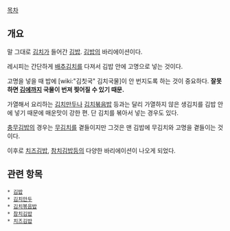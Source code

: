 [[목차]]
== 개요 ==
말 그대로 [[김치]]가 들어간 [[김밥]]. [[김밥]]의 바리에이션이다.

레시피는 간단하게 [[배추김치]]를 다져서 김밥 안에 고명으로 넣는 것이다.

고명을 넣을 때 밥에 [wiki:"김칫국" 김치국물]이 안 번지도록 하는 것이 중요하다. '''잘못하면 [[김]]에까지 국물이 번져 찢어질 수 있기 때문.'''

가열해서 요리하는 [[김치만두]]나 [[김치볶음밥]] 등과는 달리 가열하지 않은 생김치를 김밥 안에 넣기 때문에 매운맛이 강한 편. 단 김치를 볶아서 넣는 경우도 있다.

[[충무김밥]]의 경우는 [[무김치]]를 곁들이지만 그것은 맨 김밥에 무김치와 고명을 곁들이는 것이다.

이후로 [[치즈김밥]], [[참치김밥]]등의 다양한 바리에이션이 나오게 되었다.

== 관련 항목 ==
 * [[김밥]]
 * [[김치만두]]
 * [[김치볶음밥]]
 * [[참치김밥]]
 * [[치즈김밥]]
